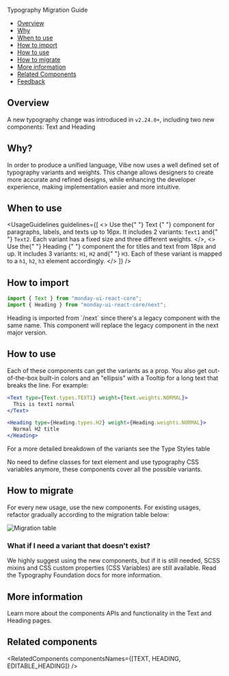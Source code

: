 
<Meta title="Text/Typography Migration Guide" />

<ComponentName withFoundationBackground>Typography Migration Guide</ComponentName>

- [Overview](#overview)
- [Why](#why)
- [When to use](#when-to-use)
- [How to import](#how-to-import)
- [How to use](#how-to-use)
- [How to migrate](#how-to-migrate)
- [More information](#more-information)
- [Related Components](#related-components)
- [Feedback](#feedback)

## Overview

A new typography change was introduced in `v2.24.0+`, including two new components: <Link href="/?path=/docs/text-text--overview" withoutSpacing> Text </Link> and <Link href="/?path=/docs/text-heading--overview" withoutSpacing>
Heading</Link>

## Why?

In order to produce a unified language, Vibe now uses a well defined set of typography variants and weights.
This change allows designers to create more accurate and refined designs, while enhancing the developer experience, making implementation easier and more intuitive.

## When to use

<UsageGuidelines
  guidelines={[
    <>
      Use the{" "}
      <Link href="/?path=/docs/text-text--overview" withoutSpacing>
        Text
      </Link>{" "}
      component for paragraphs, labels, and texts up to 16px. It includes 2 variants: <code>Text1</code> and{" "}
      <code>Text2</code>. Each variant has a fixed size and three different weights.
    </>,
    <>
      Use the{" "}
      <Link href="/?path=/docs/text-heading--overview" withoutSpacing>
        Heading
      </Link>{" "}
      component the for titles and text from 18px and up. It includes 3 variants: <code>H1</code>, <code>H2</code> and{" "}
      <code>H3</code>. Each of these variant is mapped to a <code>h1</code>, <code>h2</code>, <code>h3</code> element
      accordingly.
    </>
  ]}
/>

## How to import

```js
import { Text } from "monday-ui-react-core";
import { Heading } from "monday-ui-react-core/next";
```

<Tip emoji="⚠️" title="Notice">
  Heading is imported from `/next` since there's a legacy component with the same name. This component will replace the
  legacy component in the next major version.
</Tip>

## How to use

Each of these components can get the variants as a prop. You also get out-of-the-box built-in colors and an "ellipsis" with a Tooltip for a long text that breaks the line. For example:

```jsx
<Text type={Text.types.TEXT1} weight={Text.weights.NORMAL}>
  This is text1 normal
</Text>
```

```jsx
<Heading type={Heading.types.H2} weight={Heading.weights.NORMAL}>
  Normal H2 title
</Heading>
```

For a more detailed breakdown of the variants see the <Link href="/?path=/docs/foundations-typography--page#type-styles" withoutSpacing>Type Styles table</Link>

<Tip title="Notice">
  No need to define classes for text element and use typography CSS variables anymore, these components cover all the
  possible variants.
</Tip>

## How to migrate

For every new usage, use the new components. For existing usages, refactor gradually according to the migration table below:

<img src={migrationTable} alt="Migration table" />

### What if I need a variant that doesn't exist?

We highly suggest using the new components, but if it is still needed, SCSS mixins and CSS custom properties (CSS Variables) are still available. Read the <Link href="/?path=/docs/foundations-typography--page" withoutSpacing>Typography Foundation</Link> docs for more information.

## More information

Learn more about the components APIs and functionality in the <Link href="/?path=/docs/text-text--overview" withoutSpacing> Text </Link> and <Link href="/?path=/docs/text-heading--overview" withoutSpacing>
Heading</Link> pages.

## Related components

<RelatedComponents componentsNames={[TEXT, HEADING, EDITABLE_HEADING]} />
